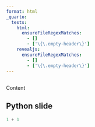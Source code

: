 ```yaml
---
format: html
_quarto:
  tests:
    html:
      ensureFileRegexMatches:
        - []
        - ['\{\.empty-header\}']
    revealjs:
      ensureFileRegexMatches:
        - []
        - ['\{\.empty-header\}']
---
```


## {.empty-header}

Content

## Python slide

```python
1 + 1
```
